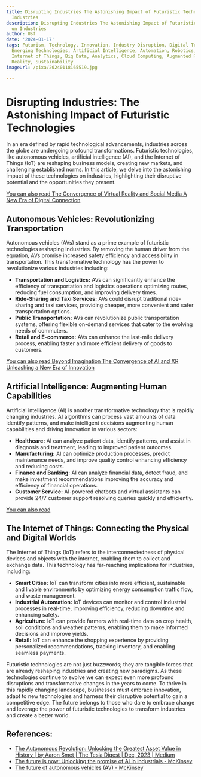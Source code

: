 ```yaml
---
title: Disrupting Industries The Astonishing Impact of Futuristic Technologies on
  Industries
description: Disrupting Industries The Astonishing Impact of Futuristic Technologies
  on Industries
author: Usf
date: '2024-01-17'
tags: Futurism, Technology, Innovation, Industry Disruption, Digital Transformation,
  Emerging Technologies, Artificial Intelligence, Automation, Robotics, Blockchain,
  Internet of Things, Big Data, Analytics, Cloud Computing, Augmented Reality, Virtual
  Reality, Sustainability
imageUrl: /pixa/20240118165519.jpg

---
```

# Disrupting Industries: The Astonishing Impact of Futuristic Technologies

In an era  defined  by rapid technological advancements, industries across the globe are undergoing profound transformations. Futuristic technologies, like autonomous vehicles, artificial intelligence (AI), and the Internet of Things (IoT) are reshaping business models, creating new markets, and challenging established norms.  In this article, we delve into the astonishing impact of these technologies on industries, highlighting  their disruptive potential and the opportunities they present.

[You can also read The Convergence of Virtual Reality and Social Media A New Era of Digital Connection](The%20Convergence%20of%20Virtual%20Reality%20and%20Social%20Media%20A%20New%20Era%20of%20Digital%20Connection)


## Autonomous  Vehicles: Revolutionizing Transportation

Autonomous vehicles  (AVs) stand as a prime example of futuristic  technologies reshaping industries. By removing the human  driver from the equation, AVs promise increased safety efficiency and accessibility in transportation. This transformative technology has the power to revolutionize various industries including:

- **Transportation and Logistics:** AVs  can significantly enhance the efficiency of transportation and logistics operations optimizing routes, reducing fuel consumption, and improving delivery  times.
- **Ride-Sharing and Taxi  Services:** AVs could  disrupt traditional ride-sharing and  taxi services, providing cheaper, more  convenient and safer transportation options.
- **Public Transportation:** AVs can revolutionize public transportation systems, offering flexible on-demand services that cater to the evolving needs of commuters.
- **Retail and E-commerce:** AVs can enhance the  last-mile delivery process, enabling faster and more efficient delivery of goods to customers.

[You can also read Beyond Imagination The Convergence of AI and XR Unleashing a  New Era of Innovation](Beyond%20Imagination%20The%20Convergence%20of%20AI%20and%20XR%20Unleashing%20a%20New%20Era%20of%20Innovation)


## Artificial Intelligence: Augmenting Human Capabilities

Artificial intelligence (AI) is  another transformative technology that is rapidly  changing industries. AI algorithms can process vast amounts of  data identify patterns,  and make intelligent decisions  augmenting human capabilities and driving  innovation in various sectors:

-  **Healthcare:** AI can analyze patient data, identify patterns, and assist in diagnosis  and treatment, leading to improved patient outcomes.
- **Manufacturing:** AI can optimize production processes, predict  maintenance needs, and improve quality control enhancing efficiency and reducing costs.
- **Finance and Banking:** AI can  analyze financial data,  detect fraud, and make investment  recommendations  improving the accuracy and efficiency of financial operations.
- **Customer Service:** AI-powered chatbots and virtual assistants can provide  24/7 customer support resolving queries quickly and  efficiently.

[You can also read ]()


##  The Internet of Things: Connecting  the  Physical and Digital Worlds

The Internet  of Things  (IoT) refers to the interconnectedness of physical  devices  and objects with the internet, enabling them to collect and exchange  data. This technology has far-reaching implications for industries, including:

- **Smart Cities:** IoT can  transform  cities into more  efficient,  sustainable and livable environments by optimizing energy consumption traffic flow, and waste management.
- **Industrial Automation:** IoT devices can monitor and control industrial processes in real-time, improving  efficiency, reducing downtime and enhancing safety.
-  **Agriculture:** IoT can provide farmers with real-time data on crop  health, soil conditions and weather patterns, enabling  them  to make informed decisions and improve yields.
- **Retail:** IoT can enhance the shopping experience by providing personalized recommendations, tracking inventory, and enabling  seamless payments.

Futuristic technologies are  not just  buzzwords; they are tangible  forces that are already reshaping industries and  creating new paradigms. As these technologies continue to  evolve we can expect even more profound disruptions and transformative changes in the years to come. To thrive in this rapidly changing  landscape, businesses must embrace innovation, adapt  to new technologies and harness their disruptive potential to gain a competitive edge. The future belongs to those who dare to embrace change and leverage the power of futuristic technologies to transform industries and create a better world.

## References:
- [The Autonomous Revolution: Unlocking the Greatest Asset Value in History | by Aaron Smet | The Tesla Digest | Dec, 2023 | Medium](https://medium.com/the-tesla-digest/the-autonomous-revolution-unlocking-the-greatest-asset-value-in-history-80c58673ef02)
- [The future is now: Unlocking the promise of AI in industrials - McKinsey](https://www.mckinsey.com/industries/automotive-and-assembly/our-insights/the-future-is-now-unlocking-the-promise-of-ai-in-industrials)
- [The future of autonomous vehicles (AV) - McKinsey](https://www.mckinsey.com/industries/automotive-and-assembly/our-insights/autonomous-drivings-future-convenient-and-connected)
